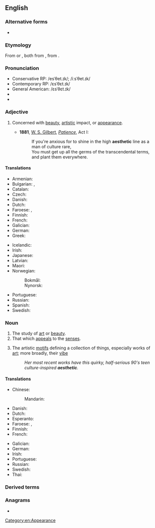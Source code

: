 {{also|æsthetic}}
==English==

===Alternative forms===
* {{alter|en|æsthetic|esthetic}}

===Etymology===
From {{der|en|de|Ästhetik}} or {{der|en|fr|esthétique}}, both from {{der|en|grc|αἰσθητικός||of sense perception}}, from {{m|grc|αἰσθάνομαι||I feel}}.

===Pronunciation===
* Conservative RP: /esˈθet.ɪk/; /iːsˈθet.ɪk/
* Contemporary RP: /ɛsˈθɛt.ɪk/
* General American: /ɛsˈθɛt.ɪk/
* {{audio|en-us-aesthetic.ogg|Audio (US)|lang=en}}
* {{rhymes|ɛtɪk|lang=en}}

===Adjective===
{{en-adj}}

# Concerned with [[beauty]], [[artistic]] impact, or [[appearance]].
#: {{ux|en|It works well enough, but the shabby exterior offends his '''aesthetic''' sensibilities.}}
#* '''1881''', [[w:W. S. Gilbert|W. S. Gilbert]], ''[[w:Patience (opera)|Patience]]'', Act I:
#*: If you're anxious for to shine in the high '''aesthetic''' line as a man of culture rare,<br>You must get up all the germs of the transcendental terms, and plant them everywhere.
#: {{syn|en|aesthetical|esthetic|tasteful}}
#: {{ant|en|inaesthetic|unaesthetic}}

====Translations====
{{trans-top|concerned with beauty}}
* Armenian: {{t|hy|գեղագիտական}}
* Bulgarian: {{t+|bg|естетичен}}, {{t+|bg|изящен}}
* Catalan: {{t|ca|estètic}}
* Czech: {{t+|cs|estetický|m}}
* Danish: {{t|da|æstetisk}}
* Dutch: {{t+|nl|esthetisch}}
* Faroese: {{t|fo|fagurfrøðiligur}}, {{t|fo|listfrøðiligur}}
* Finnish: {{t+|fi|esteettinen}}
* French: {{t+|fr|esthétique}}
* Galician: {{t|gl|estético|m}}
* German: {{t+|de|ästhetisch}}
* Greek: {{t+|el|αισθητικός|m}}
{{trans-mid}}
* Icelandic: {{t|is|sjónrænn|m}}
* Irish: {{t|ga|aeistéitiúil}}
* Japanese: {{t|ja|美的|tr=びてきな, biteki na|alt=美的な}}
* Latvian: {{t|lv|estētisks}}
* Maori: {{t|mi|rerehua}}
* Norwegian:
*: Bokmål: {{t+|nb|estetisk}}
*: Nynorsk: {{t|nn|estetisk}}
* Portuguese: {{t+|pt|estético}}
* Russian: {{t+|ru|эстети́ческий}}
* Spanish: {{t+|es|estético|m}}
* Swedish: {{t+|sv|estetisk}}
{{trans-bottom}}

===Noun===
{{en-noun}}

# The study of [[art]] or [[beauty]].
# That which [[appeal]]s to the [[sense]]s.
# {{lb|en|Internet|_|slang}} The artistic [[motifs]] defining a collection of things, especially works of [[art]]; more broadly, their [[vibe]]
#: ''Her most recent works have this quirky, half-serious 90's teen culture-inspired '''aesthetic'''.''

====Translations====
{{trans-see|the study of art or beauty|aesthetics}}

{{trans-top|that which appeals to the senses}}
* Chinese:
*: Mandarin: {{t-needed|cmn}}
* Danish: {{t|da|æstetik|c}}
* Dutch: {{t+|nl|esthetische|n}}
* Esperanto: {{t-needed|eo}}
* Faroese: {{t|fo|fagurfrøði|f}}, {{t|fo|listfrøði|f}}
* Finnish: {{t+|fi|estetiikka}}
* French: {{t+|fr|esthétique|f}}
{{trans-mid}}
* Galician: {{t|gl|estética|f}}
* German: {{t+|de|Ästhetik|f}}
* Irish: {{t|ga|aeistéitiúil }}
* Portuguese: {{t+|pt|estética|f}}
* Russian: {{t+|ru|эсте́тика|f}}
* Swedish: {{t+|sv|estetik}}
* Thai: {{t-needed|th}}
{{trans-bottom}}

===Derived terms===
{{der3|aesthete|aesthetically|aesthetician|aesthetics|aesthetisation|lang=en}}

===Anagrams===
* {{anagrams|en|cheatiest}}

[[Category:en:Appearance]]